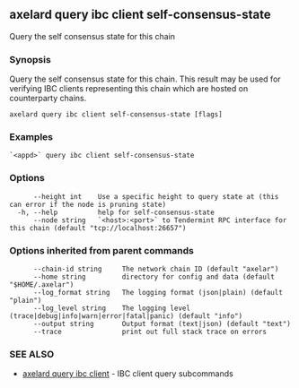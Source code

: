 ## axelard query ibc client self-consensus-state

Query the self consensus state for this chain

### Synopsis

Query the self consensus state for this chain. This result may be used for verifying IBC clients representing this chain which are hosted on counterparty chains.

```
axelard query ibc client self-consensus-state [flags]
```

### Examples

```
`<appd>` query ibc client self-consensus-state
```

### Options

```
      --height int    Use a specific height to query state at (this can error if the node is pruning state)
  -h, --help          help for self-consensus-state
      --node string   `<host>:<port>` to Tendermint RPC interface for this chain (default "tcp://localhost:26657")
```

### Options inherited from parent commands

```
      --chain-id string     The network chain ID (default "axelar")
      --home string         directory for config and data (default "$HOME/.axelar")
      --log_format string   The logging format (json|plain) (default "plain")
      --log_level string    The logging level (trace|debug|info|warn|error|fatal|panic) (default "info")
      --output string       Output format (text|json) (default "text")
      --trace               print out full stack trace on errors
```

### SEE ALSO

- [axelard query ibc client](/cli-docs/v0_31_3/axelard_query_ibc_client) - IBC client query subcommands
